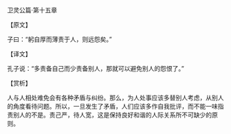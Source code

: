 

卫灵公篇·第十五章

【原文】

子曰：“躬自厚而薄责于人，则远怨矣。”

【译文】

孔子说：“多责备自己而少责备别人，那就可以避免别人的怨恨了。”

【赏析】

人与人相处难免会有各种矛盾与纠纷。那么，为人处事应该多替别人考虑，从别人的角度看待问题。所以，一旦发生了矛盾，人们应该多作自我批评，而不能一味指责别人的不是。责己严，待人宽，这是保持良好和谐的人际关系所不可缺少的原则。

